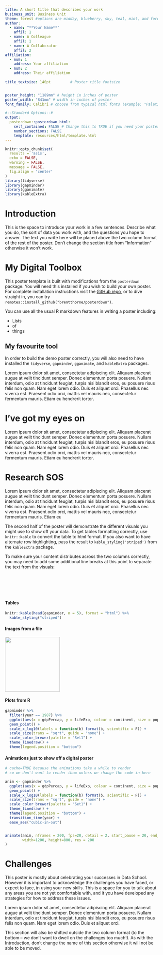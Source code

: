 ```yaml
---
title: A short title that describes your work
business_unit: Business Unit
theme: forest #options are midday, blueberry, sky, teal, mint, and forest
author: 
  - name: "**Your Name**"
    affil: 1
  - name: A Colleague
    affil: 1
  - name: A Collaborator
    affil: 2
affiliation: 
  - num: 1
    address: Your affiliation
  - num: 2
    address: Their affiliation
    
title_textsize: 140pt         # Poster title fontsize


poster_height: "1189mm" # height in inches of poster
poster_width: "841mm" # width in inches of poster
font_family: Calibri # choose from typical html fonts (example: "Palatino")

#--Standard Options--#
output: 
  posterdown::posterdown_html:
    self_contained: FALSE # Change this to TRUE if you need your poster portable as a single html file
    number_sections: FALSE
    template: resources/html/template.html
---
```


```r
knitr::opts_chunk$set(
  results = 'asis',
  echo = FALSE,
  warning = FALSE,
  message = FALSE,
  fig.align = 'center'
)
library(tidyverse)
library(gapminder)
library(gganimate)
library(kableExtra)
```


# Introduction
This is the space to introduce your work in a few sentences. Describe what you do, the sort of data 
you work with, and the questions you hope to answer. The text you write here will be placed above the
two column format of the rest of the poster. Don't change the section title from "Information" 
otherwise it won't work.

# My Digital Toolbox

This poster template is built with modifications from the `posterdown` package. You will need this 
installed if you wish to build your own poster. For complete installation instructions visit the 
[GitHub repo](https://github.com/brentthorne/posterdown), or to dive straight in, you can try
`remotes::install_github("brentthorne/posterdown")`.

You can use all the usual R markdown features in writing a poster including:

* Lists
* of
* things

## My favourite tool

In order to build the demo poster correctly, you will also need to have installed the `tidyverse`, 
`gapminder`, `gganimate`, and `kableExtra` packages.

Lorem ipsum dolor sit amet, consectetur adipiscing elit. Aliquam placerat augue at velit tincidunt 
semper. Donec elementum porta posuere. Nullam interdum, odio at tincidunt feugiat, turpis nisi 
blandit eros, eu posuere risus felis non quam. Nam eget lorem odio. Duis et aliquet orci. Phasellus
nec viverra est. Praesent odio orci, mattis vel mauris nec, consectetur fermentum mauris. Etiam eu 
hendrerit tortor.

# I've got my eyes on

Lorem ipsum dolor sit amet, consectetur adipiscing elit. Aliquam placerat augue at velit tincidunt 
semper. Donec elementum porta posuere. Nullam interdum, odio at tincidunt feugiat, turpis nisi 
blandit eros, eu posuere risus felis non quam. Nam eget lorem odio. Duis et aliquet orci. Phasellus
nec viverra est. Praesent odio orci, mattis vel mauris nec, consectetur fermentum mauris. Etiam eu 
hendrerit tortor.


# Research SOS

Lorem ipsum dolor sit amet, consectetur adipiscing elit. Aliquam placerat augue at velit tincidunt 
semper. Donec elementum porta posuere. Nullam interdum, odio at tincidunt feugiat, turpis nisi 
blandit eros, eu posuere risus felis non quam. Nam eget lorem odio. Duis et aliquet orci. Phasellus
nec viverra est. Praesent odio orci, mattis vel mauris nec, consectetur fermentum mauris. Etiam eu 

The second half of the poster will demonstrate the different visuals you might use to show off your 
data. To get tables formatting correctly, use `knitr::kable` to convert the table to html format. If
you also want to have alternate row highlighting, pass the result to `kable_styling('striped')` 
from the `kableExtra` package.

To make sure your content distributes across the two columns correctly, you may need to add some 
additional line breaks at this point to separate the text from the visuals:

<br/>
<br/>
<br/>
<br/>


#### Tables
```r
knitr::kable(head(gapminder, n = 5), format = "html") %>% 
  kable_styling("striped")
```

#### Images from a file

![](resources/img/posterdownlogo.png){width=180px}

#### Plots from R
```r
gapminder %>% 
  filter(year == 1987) %>% 
  ggplot(aes(x = gdpPercap, y = lifeExp, colour = continent, size = pop)) +
  geom_point() +
  scale_x_log10(labels = function(b) format(b, scientific = F)) +
  scale_size(trans = "sqrt", guide = "none") +
  scale_color_brewer(palette = "Set1") +
  theme_linedraw() +
  theme(legend.position = "bottom")
```


#### Animations just to show off a digital poster
```r
# cache=TRUE because the animations take a while to render
# so we don't want to render them unless we change the code in here

anim <- gapminder %>% 
  ggplot(aes(x = gdpPercap, y = lifeExp, colour = continent, size = pop)) +
  geom_point() +
  scale_x_log10(labels = function(b) format(b, scientific = F)) +
  scale_size(trans = "sqrt", guide = "none") +
  scale_color_brewer(palette = "Set1") +
  theme_linedraw() +
  theme(legend.position = "bottom") +
  transition_time(year) +
  ease_aes("cubic-in-out")


animate(anim, nframes = 200, fps=20, detail = 2, start_pause = 20, end_pause=20, 
        width=1200, height=800, res = 200
)
```

# Challenges

This poster is mostly about celebrating your successes in Data School. However it is important to 
acknowledge the challenges you have faced, or expect to face, in using your new skills. This is a
space for you to talk about any areas you are not yet comfortable with, and it you have developed 
any strategies for how to address these issues.

Lorem ipsum dolor sit amet, consectetur adipiscing elit. Aliquam placerat augue at velit tincidunt 
semper. Donec elementum porta posuere. Nullam interdum, odio at tincidunt feugiat, turpis nisi 
blandit eros, eu posuere risus felis non quam. Nam eget lorem odio. Duis et aliquet orci. 

This section will also be shifted outside the two column format (to the bottom -- we don't want to dwell
on the challenges too much!). As with the Introduction, don't change the name of this section otherwise 
it will not be able to be moved.
